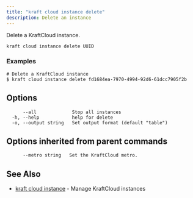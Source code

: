 ```yaml
---
title: "kraft cloud instance delete"
description: Delete an instance
---
```


Delete a KraftCloud instance.

```console
kraft cloud instance delete UUID
```

### Examples

```console
# Delete a KraftCloud instance
$ kraft cloud instance delete fd1684ea-7970-4994-92d6-61dcc7905f2b

```

## Options

```text
      --all             Stop all instances
  -h, --help            help for delete
  -o, --output string   Set output format (default "table")
```

## Options inherited from parent commands

```text
      --metro string   Set the KraftCloud metro.
```

## See Also

* [kraft cloud instance](kraft_cloud_instance.md)	 - Manage KraftCloud instances
